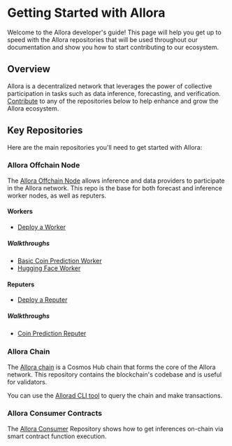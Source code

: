 
# Getting Started with Allora

Welcome to the Allora developer's guide! This page will help you get up to speed with the Allora repositories that will be used throughout our documentation and show you how to start contributing to our ecosystem. 

## Overview

Allora is a decentralized network that leverages the power of collective participation in tasks such as data inference, forecasting, and verification. [Contribute](/community/contribute) to any of the repositories below to help enhance and grow the Allora ecosystem.

## Key Repositories

Here are the main repositories you'll need to get started with Allora:

### Allora Offchain Node

The [Allora Offchain Node](https://github.com/allora-network/allora-offchain-node) allows inference and data providers to participate in the Allora network. This repo is the base for both forecast and inference worker nodes, as well as reputers.

#### Workers
- [Deploy a Worker](/devs/workers/deploy-worker/build-and-deploy-worker-from-scratch)

##### Walkthroughs

- [Basic Coin Prediction Worker](/devs/workers/walkthroughs/walkthrough-price-prediction-worker)
- [Hugging Face Worker](/devs/workers/walkthroughs/walkthrough-hugging-face-worker)

#### Reputers

- [Deploy a Reputer](/devs/reputers/reputers)

##### Walkthroughs

- [Coin Prediction Reputer](/devs/reputers/coin-prediction-reputer)

### Allora Chain

The [Allora chain](https://github.com/allora-network/allora-chain) is a Cosmos Hub chain that forms the core of the Allora network. This repository contains the blockchain's codebase and is useful for validators.

You can use the [Allorad CLI tool](/devs/get-started/cli#installing-allorad) to query the chain and make transactions.

### Allora Consumer Contracts

The [Allora Consumer](https://github.com/allora-network/allora-consumer) Repository shows how to get inferences on-chain via smart contract function execution.
